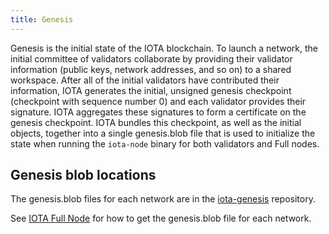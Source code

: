```yaml
---
title: Genesis
---
```


Genesis is the initial state of the IOTA blockchain. To launch a network, the initial committee of validators collaborate by providing their validator information (public keys, network addresses, and so on) to a shared workspace. After all of the initial validators have contributed their information, IOTA generates the initial, unsigned genesis checkpoint (checkpoint with sequence number 0) and each validator provides their signature. IOTA aggregates these signatures to form a certificate on the genesis checkpoint. IOTA bundles this checkpoint, as well as the initial objects, together into a single genesis.blob file that is used to initialize the state when running the `iota-node` binary for both validators and Full nodes.

## Genesis blob locations

The genesis.blob files for each network are in the [iota-genesis](https://github.com/iotaledger/iota-genesis) repository.

See [IOTA Full Node](iota-full-node.mdx#set-up-from-source) for how to get the genesis.blob file for each network.
